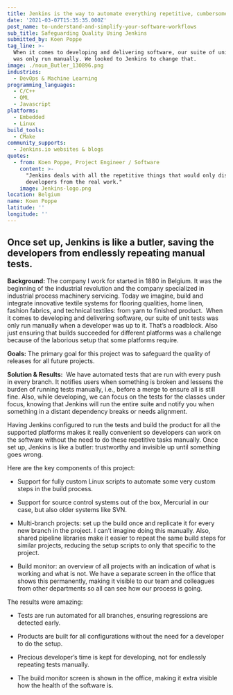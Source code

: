 ```yaml
---
title: Jenkins is the way to automate everything repetitive, cumbersome, or laborious
date: '2021-03-07T15:35:35.000Z'
post_name: to-understand-and-simplify-your-software-workflows
sub_title: Safeguarding Quality Using Jenkins
submitted_by: Koen Poppe
tag_line: >-
  When it comes to developing and delivering software, our suite of unit tests
  was only run manually. We looked to Jenkins to change that.
image: ./noun_Butler_130896.png
industries:
  - DevOps & Machine Learning
programming_languages:
  - C/C++
  - QML
  - Javascript
platforms:
  - Embedded
  - Linux
build_tools:
  - CMake
community_supports:
  - Jenkins.io websites & blogs
quotes:
  - from: Koen Poppe, Project Engineer / Software
    content: >-
      "Jenkins deals with all the repetitive things that would only distract
      developers from the real work."
    image: Jenkins-logo.png
location: Belgium
name: Koen Poppe
latitude: ''
longitude: ''
---
```

## Once set up, Jenkins is like a butler, saving the developers from endlessly repeating manual tests.

**Background:** The company I work for started in 1880 in Belgium. It was the beginning of the industrial revolution and the company specialized in industrial process machinery servicing. Today we imagine, build and integrate innovative textile systems for flooring qualities, home linen, fashion fabrics, and technical textiles: from yarn to finished product.  When it comes to developing and delivering software, our suite of unit tests was only run manually when a developer was up to it. That’s a roadblock. Also just ensuring that builds succeeded for different platforms was a challenge because of the laborious setup that some platforms require.

**Goals:** The primary goal for this project was to safeguard the quality of releases for all future projects.

<Testimonal idx="0" />

**Solution & Results:**  We have automated tests that are run with every push in every branch. It notifies users when something is broken and lessens the burden of running tests manually, i.e., before a merge to ensure all is still fine. Also, while developing, we can focus on the tests for the classes under focus, knowing that Jenkins will run the entire suite and notify you when something in a distant dependency breaks or needs alignment.

Having Jenkins configured to run the tests and build the product for all the supported platforms makes it really convenient so developers can work on the software without the need to do these repetitive tasks manually. Once set up, Jenkins is like a butler: trustworthy and invisible up until something goes wrong.

Here are the key components of this project:

-   Support for fully custom Linux scripts to automate some very custom steps in the build process.

-   Support for source control systems out of the box, Mercurial in our case, but also older systems like SVN.

-   Multi-branch projects: set up the build once and replicate it for every new branch in the project. I can’t imagine doing this manually. Also, shared pipeline libraries make it easier to repeat the same build steps for similar projects, reducing the setup scripts to only that specific to the project.

-   Build monitor: an overview of all projects with an indication of what is working and what is not. We have a separate screen in the office that shows this permanently, making it visible to our team and colleagues from other departments so all can see how our process is going.

The results were amazing:

-   Tests are run automated for all branches, ensuring regressions are detected early.

-   Products are built for all configurations without the need for a developer to do the setup.

-   Precious developer’s time is kept for developing, not for endlessly repeating tests manually.

-   The build monitor screen is shown in the office, making it extra visible how the health of the software is.
